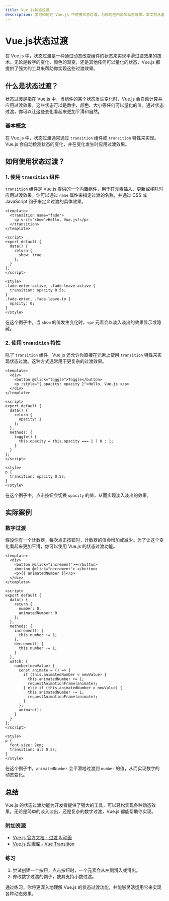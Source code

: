 ```yaml
---
title: Vue.js状态过渡
description: 学习如何在 Vue.js 中使用状态过渡，为你的应用添加动态效果。本文将从基础概念讲起，逐步深入，并提供实际案例和代码示例。
---
```


# Vue.js状态过渡

在 Vue.js 中，状态过渡是一种通过动态改变组件的状态来实现平滑过渡效果的技术。无论是数字的变化、颜色的渐变，还是其他任何可以量化的状态，Vue.js 都提供了强大的工具来帮助你实现这些过渡效果。

## 什么是状态过渡？

状态过渡是指在 Vue.js 中，当组件的某个状态发生变化时，Vue.js 会自动计算并应用过渡效果。这些状态可以是数字、颜色、大小等任何可以量化的值。通过状态过渡，你可以让这些变化看起来更加平滑和自然。

### 基本概念

在 Vue.js 中，状态过渡通常通过 `transition` 组件或 `transition` 特性来实现。Vue.js 会自动检测状态的变化，并在变化发生时应用过渡效果。

## 如何使用状态过渡？

### 1. 使用 `transition` 组件

`transition` 组件是 Vue.js 提供的一个内置组件，用于在元素插入、更新或移除时应用过渡效果。你可以通过 `name` 属性来指定过渡的名称，并通过 CSS 或 JavaScript 钩子来定义过渡的具体效果。

```vue
<template>
  <transition name="fade">
    <p v-if="show">Hello, Vue.js!</p>
  </transition>
</template>

<script>
export default {
  data() {
    return {
      show: true
    };
  }
};
</script>

<style>
.fade-enter-active, .fade-leave-active {
  transition: opacity 0.5s;
}
.fade-enter, .fade-leave-to {
  opacity: 0;
}
</style>
```

在这个例子中，当 `show` 的值发生变化时，`<p>` 元素会以淡入淡出的效果显示或隐藏。

### 2. 使用 `transition` 特性

除了 `transition` 组件，Vue.js 还允许你直接在元素上使用 `transition` 特性来实现状态过渡。这种方式通常用于更复杂的过渡效果。

```vue
<template>
  <div>
    <button @click="toggle">Toggle</button>
    <p :style="{ opacity: opacity }">Hello, Vue.js!</p>
  </div>
</template>

<script>
export default {
  data() {
    return {
      opacity: 1
    };
  },
  methods: {
    toggle() {
      this.opacity = this.opacity === 1 ? 0 : 1;
    }
  }
};
</script>

<style>
p {
  transition: opacity 0.5s;
}
</style>
```

在这个例子中，点击按钮会切换 `opacity` 的值，从而实现淡入淡出的效果。

## 实际案例

### 数字过渡

假设你有一个计数器，每次点击按钮时，计数器的值会增加或减少。为了让这个变化看起来更加平滑，你可以使用 Vue.js 的状态过渡功能。

```vue
<template>
  <div>
    <button @click="increment">+</button>
    <button @click="decrement">-</button>
    <p>{{ animatedNumber }}</p>
  </div>
</template>

<script>
export default {
  data() {
    return {
      number: 0,
      animatedNumber: 0
    };
  },
  methods: {
    increment() {
      this.number += 1;
    },
    decrement() {
      this.number -= 1;
    }
  },
  watch: {
    number(newValue) {
      const animate = () => {
        if (this.animatedNumber < newValue) {
          this.animatedNumber += 1;
          requestAnimationFrame(animate);
        } else if (this.animatedNumber > newValue) {
          this.animatedNumber -= 1;
          requestAnimationFrame(animate);
        }
      };
      animate();
    }
  }
};
</script>

<style>
p {
  font-size: 2em;
  transition: all 0.5s;
}
</style>
```

在这个例子中，`animatedNumber` 会平滑地过渡到 `number` 的值，从而实现数字的动态变化。

## 总结

Vue.js 的状态过渡功能为开发者提供了强大的工具，可以轻松实现各种动态效果。无论是简单的淡入淡出，还是复杂的数字过渡，Vue.js 都能帮助你实现。

### 附加资源

- [Vue.js 官方文档 - 过渡 & 动画](https://v3.vuejs.org/guide/transitions.html)
- [Vue.js 动画库 - Vue Transition](https://github.com/vuejs/vue-transition)

### 练习

1. 尝试创建一个按钮，点击按钮时，一个元素会从左侧滑入或滑出。
2. 修改数字过渡的例子，使其支持小数过渡。

通过练习，你将更深入地理解 Vue.js 的状态过渡功能，并能够灵活运用它来实现各种动态效果。